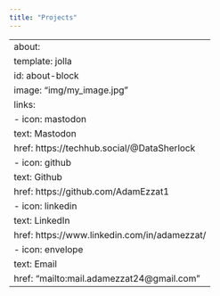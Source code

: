 ---
title: "Projects"
---

---
about:
  template: jolla
  id: about-block
  image: "img/my_image.jpg"
  links:
    - icon: mastodon
      text: Mastodon
      href: https://techhub.social/@DataSherlock
    - icon: github
      text: Github
      href: https://github.com/AdamEzzat1
    - icon: linkedin
      text: LinkedIn
      href: https://www.linkedin.com/in/adamezzat/
    - icon: envelope
      text: Email
      href: "mailto:mail.adamezzat24@gmail.com"  
---

